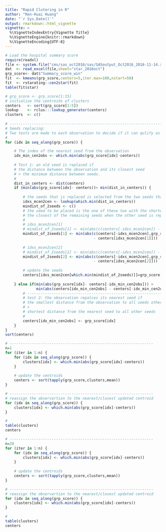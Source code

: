 ```yaml
---
title: "Rapid Clutering in R"
author: "Ren-Huai Huang"
date: "`r Sys.Date()`"
output: rmarkdown::html_vignette
vignette: >
  %\VignetteIndexEntry{Vignette Title}
  %\VignetteEngine{knitr::rmarkdown}
  %\VignetteEncoding{UTF-8}
---
```


```r
# Load the hospital summary score
require(readxl)
file <- system.file("cms/sas_oct2016/sas/SASoutput_Oct2016_2016-11-14.xlsx",package="cmsdata")
dat  <- read_excel(file,sheet="star_2016oct")
grp_score<- dat$"Summary_score_win"
fit  <- kmeans(grp_score,centers=5,iter.max=100,nstart=50)
fit  <- rstarating::cen2star(fit)
table(fit$star)

```

```r
# grp_score <- grp_score[1:15]
# initialize the centroids of clusters
centers   <- sort(grp_score[1:5])
lookup    <- rclus:::lookup_generator(centers)
clusters  <- c()
 
# ---------------------------------------------------------------------------
# Seeds replacing: 
# Two tests are made to each observation to decide if it can qulify as a new seed.
# 
for (idx in seq_along(grp_score)) {

    # The index of the nearest seed from the observation
    idx_min_cen2obs <- which.min(abs(grp_score[idx]-centers))
    
    # Test 1: an old seed is replaced if 
    # the distance between the observation and its closest seed 
    # > the minimum distance between seeds. 
    # 
    dist_in_centers <- dist(centers)
    if (min(abs(grp_score[idx]- centers))> min(dist_in_centers)) {
        
        # the seeds that is replaced is selected from the two seeds that are closest to each other
        idxs_mcen2cen <- lookup(which.min(dist_in_centers))
        mindist_of_2seeds <- c()
        # the seed to be placed is the one of these two with the shortest distance to 
        # the closest of the remaining seeds when the other seed is repalced by the current observation 
        # 
        # idxs_mcen2cen[1]
        # mindist_of_2seeds[1] <- min(abs(c(centers[-idxs_mcen2cen]) - centers[idxs_mcen2cen[1]]))
        mindist_of_2seeds[1] <- min(abs(c(centers[-idxs_mcen2cen],grp_score[idx]) 
                                        - centers[idxs_mcen2cen[1]]))
        
        # idxs_mcen2cen[2]
        # mindist_of_2seeds[2] <- min(abs(c(centers[-idxs_mcen2cen]) - centers[idxs_mcen2cen[2]]))
        mindist_of_2seeds[2] <- min(abs(c(centers[-idxs_mcen2cen],grp_score[idx]) 
                                        - centers[idxs_mcen2cen[2]]))
        
        # update the seeds
        centers[idxs_mcen2cen[which.min(mindist_of_2seeds)]]=grp_score[idx]
        
    } else if(min(abs(grp_score[idx]- centers[-idx_min_cen2obs])) > 
              min(abs(centers[idx_min_cen2obs] - centers[-idx_min_cen2obs]))){
        # ----------------------------------------------------------------------------------
        # test 2: the observation repalces its nearest seed if
        # the smallest distance from the observation to all seeds other than the nearest one 
        # >
        # shortest distance from the nearest seed to all other seeds
        #
        centers[idx_min_cen2obs] <- grp_score[idx]
    }
}
sort(centers)
```


```r
# -----------------------------------------------------------------
n=1
for (iter in 1:n) {
    for (idx in seq_along(grp_score)) {
        clusters[idx] <- which.min(abs(grp_score[idx]-centers))
    }
    
    # update the centroids
    centers <- sort(tapply(grp_score,clusters,mean)) 
}

# -----------------------------------------------------------------
# reassign the observartion to the nearest/closest updated centroid
for (idx in seq_along(grp_score)) {
    clusters[idx] <- which.min(abs(grp_score[idx]-centers))
}

#
table(clusters)
centers
```

```r
# -----------------------------------------------------------------
n=20
for (iter in 1:n) {
    for (idx in seq_along(grp_score)) {
        clusters[idx] <- which.min(abs(grp_score[idx]-centers))
    }
    
    # update the centroids
    centers <- sort(tapply(grp_score,clusters,mean)) 
}

# -----------------------------------------------------------------
# reassign the observartion to the nearest/closest updated centroid
for (idx in seq_along(grp_score)) {
    clusters[idx] <- which.min(abs(grp_score[idx]-centers))
}

#
table(clusters)
centers
```












